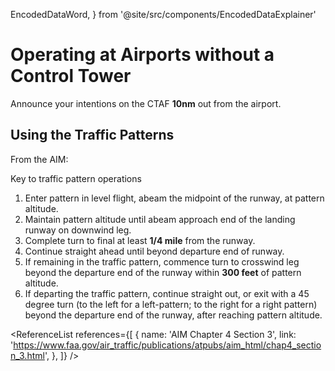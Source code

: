   EncodedDataWord,
} from '@site/src/components/EncodedDataExplainer'

# Operating at Airports without a Control Tower

Announce your intentions on the CTAF **10nm** out from the airport.

## Using the Traffic Patterns

From the AIM:

Key to traffic pattern operations

1. Enter pattern in level flight, abeam the midpoint of the runway, at pattern
   altitude.
2. Maintain pattern altitude until abeam approach end of the landing runway on
   downwind leg.
3. Complete turn to final at least **1/4 mile** from the runway.
4. Continue straight ahead until beyond departure end of runway.
5. If remaining in the traffic pattern, commence turn to crosswind leg beyond
   the departure end of the runway within **300 feet** of pattern altitude.
6. If departing the traffic pattern, continue straight out, or exit with a 45
   degree turn (to the left for a left-pattern; to the right for a right
   pattern) beyond the departure end of the runway, after reaching pattern
   altitude.

<ReferenceList
  references={[
    {
      name: 'AIM Chapter 4 Section 3',
      link: 'https://www.faa.gov/air_traffic/publications/atpubs/aim_html/chap4_section_3.html',
    },
  ]}
/>
